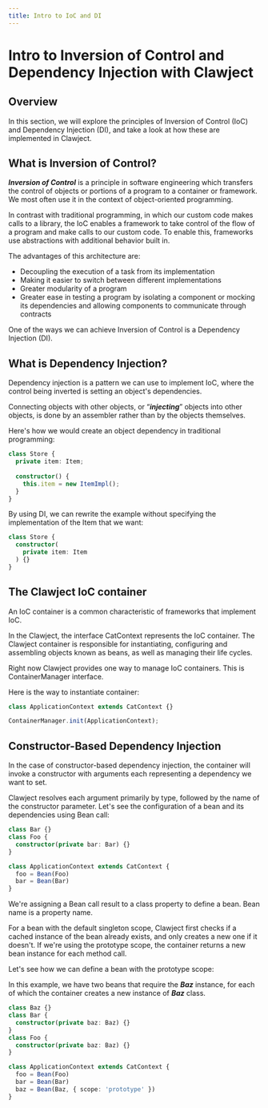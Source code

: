 ```yaml
---
title: Intro to IoC and DI
---
```


# Intro to Inversion of Control and Dependency Injection with Clawject

## Overview

In this section, we will explore the principles of Inversion of Control (IoC) and Dependency Injection (DI),
and take a look at how these are implemented in Clawject.

## What is Inversion of Control?

***Inversion of Control*** is a principle in software engineering which transfers the control
of objects or portions of a program to a container or framework.
We most often use it in the context of object-oriented programming.

In contrast with traditional programming, in which our custom code makes calls to a library,
the IoC enables a framework to take control of the flow of a program and make calls to our custom code.
To enable this, frameworks use abstractions with additional behavior built in.

The advantages of this architecture are:
- Decoupling the execution of a task from its implementation
- Making it easier to switch between different implementations
- Greater modularity of a program
- Greater ease in testing a program by isolating a component or mocking its dependencies
and allowing components to communicate through contracts

One of the ways we can achieve Inversion of Control is a Dependency Injection (DI).

## What is Dependency Injection?
Dependency injection is a pattern we can use to implement IoC,
where the control being inverted is setting an object's dependencies.

Connecting objects with other objects, or “***injecting***” objects into other objects, is done by an assembler rather than by the objects themselves.

Here's how we would create an object dependency in traditional programming:

```ts
class Store {
  private item: Item;
    
  constructor() {
    this.item = new ItemImpl();
  }
}
```

By using DI, we can rewrite the example without specifying the implementation of the Item that we want:
```ts
class Store {
  constructor(
    private item: Item
  ) {}
}
```

## The Clawject IoC container

An IoC container is a common characteristic of frameworks that implement IoC.

In the Clawject, the interface CatContext represents the IoC container.
The Clawject container is responsible for instantiating, configuring and assembling objects known as beans,
as well as managing their life cycles.

Right now Clawject provides one way to manage IoC containers. This is ContainerManager interface.

Here is the way to instantiate container:

```ts
class ApplicationContext extends CatContext {}

ContainerManager.init(ApplicationContext);
```

## Constructor-Based Dependency Injection

In the case of constructor-based dependency injection,
the container will invoke a constructor with arguments each representing a dependency we want to set.

Clawject resolves each argument primarily by type, followed by the name of the constructor parameter.
Let's see the configuration of a bean and its dependencies using Bean call:

```ts
class Bar {}
class Foo {
  constructor(private bar: Bar) {}
}

class ApplicationContext extends CatContext {
  foo = Bean(Foo)
  bar = Bean(Bar)
}
```

We're assigning a Bean call result to a class property to define a bean.
Bean name is a property name.

For a bean with the default singleton scope, Clawject first checks if a cached instance of the bean already exists,
and only creates a new one if it doesn't. 
If we're using the prototype scope, the container returns a new bean instance for each method call.

Let's see how we can define a bean with the prototype scope:

In this example, we have two beans that require the ***Baz*** instance,
for each of which the container creates a new instance of ***Baz*** class.

```ts
class Baz {}
class Bar {
  constructor(private baz: Baz) {}
}
class Foo {
  constructor(private baz: Baz) {}
}

class ApplicationContext extends CatContext {
  foo = Bean(Foo)
  bar = Bean(Bar)
  baz = Bean(Baz, { scope: 'prototype' })
}
```
